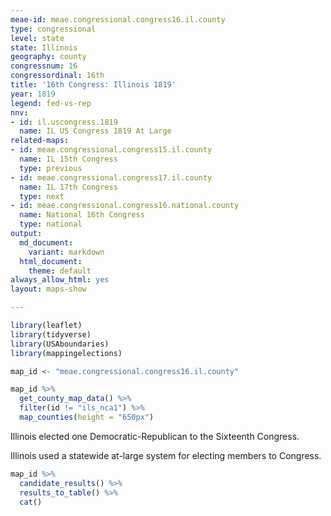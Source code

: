```yaml
---
meae-id: meae.congressional.congress16.il.county
type: congressional
level: state
state: Illinois
geography: county
congressnum: 16
congressordinal: 16th
title: '16th Congress: Illinois 1819'
year: 1819
legend: fed-vs-rep
nnv:
- id: il.uscongress.1819
  name: IL US Congress 1819 At Large
related-maps:
- id: meae.congressional.congress15.il.county
  name: IL 15th Congress
  type: previous
- id: meae.congressional.congress17.il.county
  name: IL 17th Congress
  type: next
- id: meae.congressional.congress16.national.county
  name: National 16th Congress
  type: national
output:
  md_document:
    variant: markdown
  html_document:
    theme: default
always_allow_html: yes
layout: maps-show

---
```


```r
library(leaflet)
library(tidyverse)
library(USAboundaries)
library(mappingelections)

map_id <- "meae.congressional.congress16.il.county"
```

<div class="map">

```r
map_id %>%
  get_county_map_data() %>%
  filter(id != "ils_nca1") %>% 
  map_counties(height = "650px")
```

</div>

Illinois elected one Democratic-Republican to the Sixteenth Congress.

Illinois used a statewide at-large system for electing members to Congress. 

<div class="results-table">

```r
map_id %>%
  candidate_results() %>%
  results_to_table() %>%
  cat()
```

</div>
